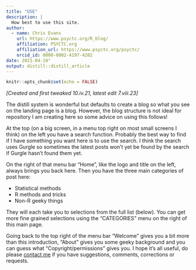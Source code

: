 ```yaml
---
title: "USE"
description: |
  How best to use this site.
author:
  - name: Chris Evans
    url: https://www.psyctc.org/R_blog/
    affiliation: PSYCTC.org
    affiliation_url: https://www.psyctc.org/psyctc/
    orcid_id: 0000-0002-4197-4202
date: 2021-04-10"
output: distill::distill_article
---
```


```r
knitr::opts_chunk$set(echo = FALSE)
```
*[Created and first tweaked 10.iv.21, latest edit 7.viii.23]*

The distill system is wonderful but defaults to create a blog so what you see on the landing page is a blog. However, the blog structure is not ideal for repository I am creating here so some advice on using this follows!

At the top (on a big screen, in a menu top right on most small screens I think) on the left you have a search function.  Probably the best way to find if I have something you want here is to use the search.  I think the search uses Gurgle so sometimes the latest posts won't yet be found by the search if Gurgle hasn't found them yet.

On the right of that menu bar "Home", like the logo and title on the left, always brings you back here. Then you have the three main categories of post here:

* Statistical methods
* R methods and tricks
* Non-R geeky things

They will each take you to selections from the full list (below).  You can get more fine grained selections using the "CATEGORIES" menu on the right of this main page.

Going back to the top right of the menu bar "Welcome" gives you a bit more than this introduction, "About" gives you some geeky background and you can guess what "Copyright/permissions" gives you.  I hope it's all useful, do please [contact me](https://www.psyctc.org/psyctc/contact-me/) if you have suggestions, comments, corrections or requests.





